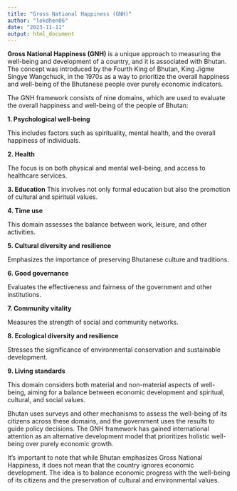 ```yaml
---
title: "Gross National Happiness (GNH)"
author: "lekdhen06"
date: "2023-11-11"
output: html_document
---
```


**Gross National Happiness (GNH)** is a unique approach to measuring the well-being and development of a country, and it is associated with Bhutan. The concept was introduced by the Fourth King of Bhutan, King Jigme Singye Wangchuck, in the 1970s as a way to prioritize the overall happiness and well-being of the Bhutanese people over purely economic indicators.


The GNH framework consists of nine domains, which are used to evaluate the overall happiness and well-being of the people of Bhutan:


**1. Psychological well-being** 

This includes factors such as spirituality, mental health, and the overall happiness of individuals.


**2. Health** 

The focus is on both physical and mental well-being, and access to healthcare services.


**3. Education** 
This involves not only formal education but also the promotion of cultural and spiritual values.


**4. Time use** 

This domain assesses the balance between work, leisure, and other activities.


**5. Cultural diversity and resilience** 

Emphasizes the importance of preserving Bhutanese culture and traditions.


**6. Good governance** 

Evaluates the effectiveness and fairness of the government and other institutions.


**7. Community vitality** 

Measures the strength of social and community networks.


**8. Ecological diversity and resilience**

Stresses the significance of environmental conservation and sustainable development.


**9. Living standards** 

This domain considers both material and non-material aspects of well-being, aiming for a balance between economic development and spiritual, cultural, and social values.


Bhutan uses surveys and other mechanisms to assess the well-being of its citizens across these domains, and the government uses the results to guide policy decisions. The GNH framework has gained international attention as an alternative development model that prioritizes holistic well-being over purely economic growth.


It's important to note that while Bhutan emphasizes Gross National Happiness, it does not mean that the country ignores economic development. The idea is to balance economic progress with the well-being of its citizens and the preservation of cultural and environmental values.
